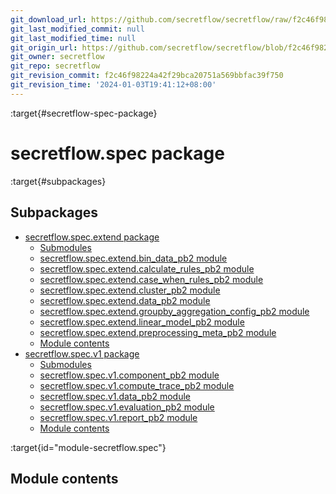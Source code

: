 ```yaml
---
git_download_url: https://github.com/secretflow/secretflow/raw/f2c46f98224a42f29bca20751a569bbfac39f750/docs/source/secretflow.spec.rst
git_last_modified_commit: null
git_last_modified_time: null
git_origin_url: https://github.com/secretflow/secretflow/blob/f2c46f98224a42f29bca20751a569bbfac39f750/docs/source/secretflow.spec.rst
git_owner: secretflow
git_repo: secretflow
git_revision_commit: f2c46f98224a42f29bca20751a569bbfac39f750
git_revision_time: '2024-01-03T19:41:12+08:00'
---
```


:target{#secretflow-spec-package}

# secretflow\.spec package

:target{#subpackages}

## Subpackages

<TableOfContents>


  - [secretflow.spec.extend package](secretflow.spec.spec.extend.mdx)
    - [Submodules](secretflow.spec.spec.extend.mdx#submodules)
    - [secretflow.spec.extend.bin\_data\_pb2 module](secretflow.spec.spec.extend.mdx#module-secretflow.spec.extend.bin_data_pb2)
    - [secretflow.spec.extend.calculate\_rules\_pb2 module](secretflow.spec.spec.extend.mdx#module-secretflow.spec.extend.calculate_rules_pb2)
    - [secretflow.spec.extend.case\_when\_rules\_pb2 module](secretflow.spec.spec.extend.mdx#module-secretflow.spec.extend.case_when_rules_pb2)
    - [secretflow.spec.extend.cluster\_pb2 module](secretflow.spec.spec.extend.mdx#module-secretflow.spec.extend.cluster_pb2)
    - [secretflow.spec.extend.data\_pb2 module](secretflow.spec.spec.extend.mdx#module-secretflow.spec.extend.data_pb2)
    - [secretflow.spec.extend.groupby\_aggregation\_config\_pb2 module](secretflow.spec.spec.extend.mdx#module-secretflow.spec.extend.groupby_aggregation_config_pb2)
    - [secretflow.spec.extend.linear\_model\_pb2 module](secretflow.spec.spec.extend.mdx#module-secretflow.spec.extend.linear_model_pb2)
    - [secretflow.spec.extend.preprocessing\_meta\_pb2 module](secretflow.spec.spec.extend.mdx#module-secretflow.spec.extend.preprocessing_meta_pb2)
    - [Module contents](secretflow.spec.spec.extend.mdx#module-secretflow.spec.extend)
  - [secretflow.spec.v1 package](secretflow.spec.spec.v1.mdx)
    - [Submodules](secretflow.spec.spec.v1.mdx#submodules)
    - [secretflow.spec.v1.component\_pb2 module](secretflow.spec.spec.v1.mdx#module-secretflow.spec.v1.component_pb2)
    - [secretflow.spec.v1.compute\_trace\_pb2 module](secretflow.spec.spec.v1.mdx#module-secretflow.spec.v1.compute_trace_pb2)
    - [secretflow.spec.v1.data\_pb2 module](secretflow.spec.spec.v1.mdx#module-secretflow.spec.v1.data_pb2)
    - [secretflow.spec.v1.evaluation\_pb2 module](secretflow.spec.spec.v1.mdx#module-secretflow.spec.v1.evaluation_pb2)
    - [secretflow.spec.v1.report\_pb2 module](secretflow.spec.spec.v1.mdx#module-secretflow.spec.v1.report_pb2)
    - [Module contents](secretflow.spec.spec.v1.mdx#module-secretflow.spec.v1)
</TableOfContents>

:target{id="module-secretflow.spec"}

## <Target id="module-contents" />Module contents
